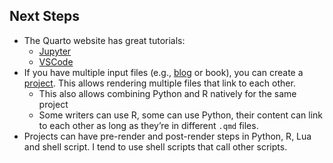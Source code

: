 ## Next Steps

- The Quarto website has great tutorials:
    - [Jupyter](https://quarto.org/docs/get-started/hello/jupyter.html)
    - [VSCode](https://quarto.org/docs/get-started/hello/vscode.html)

- If you have multiple input files (e.g., [blog](https://www.meyerperin.com) or book), you can create a [project](https://quarto.org/docs/projects/quarto-projects.html). This allows rendering multiple files that link to each other.
    - This also allows combining Python and R natively for the same project
    - Some writers can use R, some can use Python, their content can link to each other as long as they're in different `.qmd` files.

- Projects can have pre-render and post-render steps in Python, R, Lua and shell script. I tend to use shell scripts that call other scripts.

